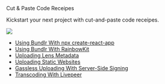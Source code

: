 
<div className="py-20">
<Heading level={1}  className="mb-4">Cut & Paste Code Receipes</Heading>

<p>Kickstart your next project with cut-and-paste code receipes.</p>

</div>

<img
  src="https://bundlr.network/new/assets/home/data-donuts.webp"
  className="absolute mt-20 top-10 hidden xl:flex right-10 w-[300px]"
/>

- [Using Bundlr With npx create-react-app](/developer-docs/recipes/react)
- [Using Bundlr With RainbowKit](/developer-docs/recipes/rainbowkit)
- [Uploading Lens Metadata](/developer-docs/recipes/lens)
- [Uploading Static Websites](/developer-docs/recipes/uploading-static-sites)
- [Gassless Uploading With Server-Side Signing](/developer-docs/recipes/gassless-uploading)
- [Transcoding With Livepeer](/developer-docs/recipes/livepeer)
